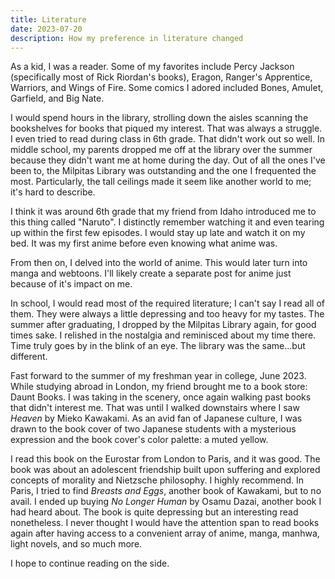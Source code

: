 ```yaml
---
title: Literature 
date: 2023-07-20
description: How my preference in literature changed
---
```


As a kid, I was a reader. Some of my favorites include Percy Jackson (specifically most of Rick Riordan's books), Eragon, Ranger's Apprentice, Warriors, and Wings of Fire.
Some comics I adored included Bones, Amulet, Garfield, and Big Nate.

I would spend hours in the library, strolling down the aisles scanning the bookshelves for books that piqued my interest. That was always a struggle.
I even tried to read during class in 6th grade. That didn't work out so well.
In middle school, my parents dropped me off at the library over the summer because they didn't want me at home during the day.
Out of all the ones I've been to, the Milpitas Library was outstanding and the one I frequented the most. Particularly, the tall ceilings made it seem like another world to me; it's hard to describe.

I think it was around 6th grade that my friend from Idaho introduced me to this thing called "Naruto". 
I distinctly remember watching it and even tearing up within the first few episodes. I would stay up late and watch it on my bed.
It was my first anime before even knowing what anime was.

From then on, I delved into the world of anime. This would later turn into manga and webtoons. 
I'll likely create a separate post for anime just because of it's impact on me.

In school, I would read most of the required literature; I can't say I read all of them. They were always a little depressing and too heavy for my tastes.
The summer after graduating, I dropped by the Milpitas Library again, for good times sake. I relished in the nostalgia and reminisced about my time there.
Time truly goes by in the blink of an eye. The library was the same...but different.

Fast forward to the summer of my freshman year in college, June 2023. While studying abroad in London, my friend brought me to a book store: Daunt Books.
I was taking in the scenery, once again walking past books that didn't interest me. That was until I walked downstairs where I saw *Heaven* by Mieko Kawakami. As an avid fan of Japanese culture, I was drawn to the book cover of two Japanese students with a mysterious expression and the book cover's color palette: a muted yellow.

I read this book on the Eurostar from London to Paris, and it was good. The book was about an adolescent friendship built upon suffering and explored concepts of morality and Nietzsche philosophy. I highly recommend. In Paris, I tried to find *Breasts and Eggs*, another book of Kawakami, but to no avail.
I ended up buying *No Longer Human* by Osamu Dazai, another book I had heard about. 
The book is quite depressing but an interesting read nonetheless. I never thought I would have the attention span to read books again after having access to a convenient array of anime, manga, manhwa, light novels, and so much more.

I hope to continue reading on the side.